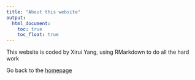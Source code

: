 ```yaml
---
title: "About this website"
output: 
  html_document:
    toc: true
    toc_float: true
---
```


This website is coded by Xirui Yang, using RMarkdown to do all the hard work

Go back to the [homepage](index.html)